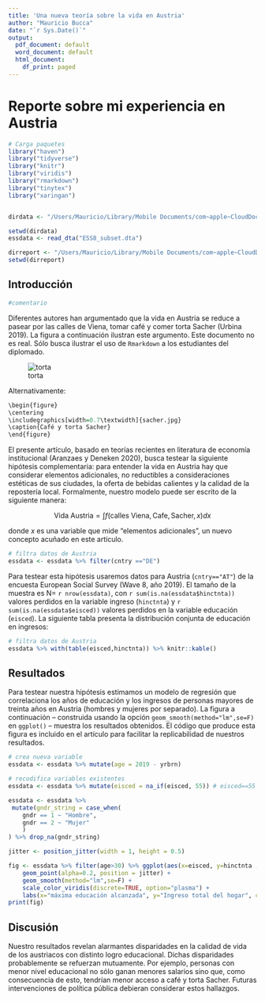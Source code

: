 ```yaml
---
title: 'Una nueva teoría sobre la vida en Austria'
author: "Mauricio Bucca"
date: "`r Sys.Date()`"
output:
  pdf_document: default
  word_document: default
  html_document:
    df_print: paged
---
```


# Reporte sobre mi experiencia en Austria

```r
# Carga paquetes
library("haven")
library("tidyverse")
library("knitr")
library("viridis")
library("rmarkdown")
library("tinytex")
library("xaringan")


dirdata <- "/Users/Mauricio/Library/Mobile Documents/com~apple~CloudDocs/Teaching/ISUC/2021_2_data_analysis_r/repo/slides/class_4/workflow/data"

setwd(dirdata)
essdata <- read_dta("ESS8_subset.dta")

dirreport <- "/Users/Mauricio/Library/Mobile Documents/com~apple~CloudDocs/Teaching/ISUC/2021_2_data_analysis_r/repo/slides/class_15/"
setwd(dirreport)

```

## Introducción

```r
#comentario
```

Diferentes autores han argumentado que la vida en Austria se reduce a pasear por las calles de Viena, tomar café y comer torta Sacher (Urbina 2019). La figura a continuación ilustran este argumento. Este documento no es real. Sólo busca ilustrar el uso de `Rmarkdown` a los estudiantes del diplomado.


![torta](sacher.jpg)

Alternativamente:
```r
\begin{figure}
\centering
\includegraphics[width=0.7\textwidth]{sacher.jpg}
\caption{Café y torta Sacher}
\end{figure}
```


El presente artículo, basado en teorías recientes en literatura de economía institucional (Aranzaes y Deneken 2020), busca testear la siguiente hipótesis complementaria: para entender la vida en Austria hay que considerar elementos adicionales, no reductibles a consideraciones estéticas de sus ciudades, la oferta de bebidas calientes y la calidad de la repostería local. Formalmente, nuestro modelo puede ser escrito de la siguiente manera:



$$\text{Vida Austria} = \int f(\text{calles Viena},\text{Cafe},\text{Sacher},x)dx$$

donde $x$ es una variable que mide "elementos adicionales", un nuevo concepto acuñado en este artículo.

```r
# filtra datos de Austria
essdata <- essdata %>% filter(cntry =="DE")
```

Para testear esta hipótesis usaremos datos para Austria (`cntry=="AT"`) de la encuesta European Social Survey (Wave 8, año 2019). El tamaño de la muestra es N= `r nrow(essdata)`, con `r sum(is.na(essdata$hinctnta))` valores perdidos en la variable ingreso (`hinctnta`) y `r sum(is.na(essdata$eisced))` valores perdidos en la variable educación (`eisced`). La siguiente tabla presenta la distribución conjunta de educación en ingresos:

```r
# filtra datos de Austria
essdata %>% with(table(eisced,hinctnta)) %>% knitr::kable()
```


## Resultados

Para testear nuestra hipótesis estimamos un modelo de regresión que correlaciona los años de educación y los ingresos de personas mayores de treinta años en Austria (hombres y mujeres por separado). La figura a continuación -- construida usando la opción `geom_smooth(method="lm",se=F)` en `ggplot()` --  muestra los resultados obtenidos. El código que produce esta figura es incluido en el artículo para facilitar la replicabilidad de nuestros resultados. 

```r
# crea nueva variable
essdata <- essdata %>% mutate(age = 2019 - yrbrn)

# recodifica variables existentes
essdata <- essdata %>% mutate(eisced = na_if(eisced, 55)) # eisced==55 es NA

essdata <- essdata %>%
 mutate(gndr_string = case_when(
	gndr == 1 ~ "Hombre",
	gndr == 2 ~ "Mujer"
	)
) %>% drop_na(gndr_string)

```

```r
jitter <- position_jitter(width = 1, height = 0.5)

fig <- essdata %>% filter(age>30) %>% ggplot(aes(x=eisced, y=hinctnta , colour=gndr_string)) +
	geom_point(alpha=0.2, position = jitter) +
	geom_smooth(method="lm",se=F) + 
  	scale_color_viridis(discrete=TRUE, option="plasma") +
    labs(x="máxima educación alcanzada", y="Ingreso total del hogar", colour="")
print(fig)
```

## Discusión

Nuestro resultados revelan alarmantes disparidades en la calidad de vida de los austriacos con distinto logro educacional. Dichas disparidades probablemente se refuerzan mutuamente. Por ejemplo, personas con menor nivel educacional no sólo ganan menores salarios sino que, como consecuencia de esto, tendrían menor acceso a café y torta Sacher. Futuras intervenciones de política pública debieran considerar estos hallazgos.
